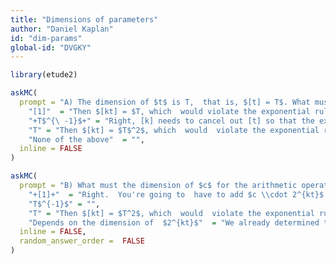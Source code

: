 ```yaml
---
title: "Dimensions of parameters"
author: "Daniel Kaplan"
id: "dim-params"
global-id: "DVGKY"
---
```


```r
library(etude2)
```

```r
askMC(
  prompt = "A) The dimension of $t$ is T,  that is, $[t] = T$. What must the dimension of $k$ for the arithmetic operation  to make sense?",
    "[1]"  = "Then $[kt] = $T, which  would violate the exponential rule.",
    "+T$^{\ -1}$+" = "Right, [k] needs to cancel out [t] so that the exponention is valid.",
    "T" = "Then $[kt] = $T$^2$, which  would  violate the exponential rule.",
    "None of the above"  = "",
  inline = FALSE
)
```

```r
askMC(
  prompt = "B) What must the dimension of $c$ for the arithmetic operation $1 + c \\cdot 2^{kt}$  to make sense?",
    "+[1]+"  = "Right.  You're going to  have to add $c \\cdot 2^{kt}$ to 1. Since $[kt] = [1]$, $c$ also needs to be dimensionless.",
    "T$^{-1}$" = "",
    "T" = "Then $[kt] = $T^2$, which  would  violate the exponential rule.",
    "Depends on the dimension of  $2^{kt}$"  = "We already determined that $[kt]  = [1]$, so $[2^{kt}] = [1]$.",
  inline = FALSE,
  random_answer_order =  FALSE
)
```
